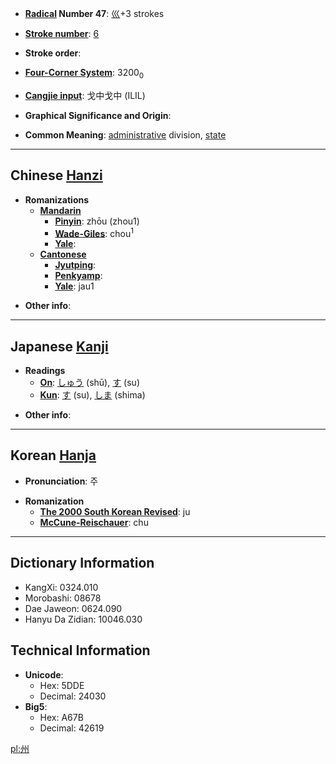 * '''[[Wiktionary:Chinese radical index| Radical]] Number 47''': [[Wiktionary:Chinese radical index 巛|巛]]+3 strokes

* '''[[Wiktionary:Chinese total strokes index|Stroke number]]''': [[Wiktionary:Chinese total strokes index 6|6]]

* '''Stroke order''': 

* '''[[Wiktionary:Chinese four corner index|Four-Corner System]]''': 3200<sub>0</sub>

* '''[[Wiktionary:Chinese Cangjie index|Cangjie input]]''': 戈中戈中 (ILIL)

* '''Graphical Significance and Origin''': 

* '''Common Meaning''': [[administrative]] division, [[state]]

----

== Chinese [[Hanzi]] ==

* '''Romanizations'''
** '''[[Mandarin]]'''
*** '''[[Pinyin]]''': zhōu (zhou1)
*** '''[[Wade-Giles]]''': chou<sup>1</sup>
*** '''[[Yale]]''': 
** '''[[Cantonese]]'''
*** '''[[Jyutping]]''':
*** '''[[Penkyamp]]''': 
*** '''[[Yale]]''': jau1

* '''Other info''': 

----

== Japanese [[Kanji]] ==

* '''Readings'''
** '''[[On]]''': [[しゅう]] (shū), [[す]] (su)
** '''[[Kun]]''': [[す]] (su), [[しま]] (shima)

* '''Other info''':  

----

== Korean [[Hanja]] ==

* '''Pronunciation''': 주

* '''Romanization'''
** '''[[The 2000 South Korean Revised Romanization|The 2000 South Korean Revised]]''': ju
** '''[[McCune-Reischauer]]''': chu

----

== Dictionary Information ==

* KangXi: 0324.010
* Morobashi: 08678
* Dae Jaweon: 0624.090
* Hanyu Da Zidian: 10046.030

== Technical Information ==

* '''Unicode''':
** Hex: 5DDE
** Decimal: 24030
* '''Big5''':
** Hex: A67B
** Decimal: 42619

[[pl:州]]